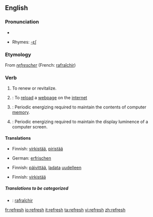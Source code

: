 ==English==

===Pronunciation===
*{{audio|en-us-refresh.ogg|Audio (US)}}

*Rhymes: [[Rhymes:English:-ɛʃ|-ɛʃ]]

===Etymology===
From {{OF.}} ''[[refrescher]]'' (French: [[rafraîchir]])

===Verb===
{{wikipedia}}
{{en-verb|refresh|es}}

# To renew or revitalize.
# {{computing}}: To [[reload]] a [[webpage]] on the [[internet]]
# {{computing}}: Periodic energizing required to maintain the contents of computer [[memory]].
# {{computing}}: Periodic energizing required to maintain the display luminence of a computer screen.<!--Or TV screen, or portable DVD player, or... -->

====Translations====
{{trans-top|To renew or revitalize}}
*Finnish: [[virkistää]], [[piristää]]
{{trans-mid}}
*German: [[erfrischen]]
{{trans-bottom}}

{{trans-top|To reload a webpage on the internet}}
*Finnish: [[päivittää]], [[ladata]] [[uudelleen]]
{{trans-mid}}
{{trans-bottom}}

{{trans-top|Periodic energizing required to maintain the contents of computer memory}}
{{trans-mid}}
{{trans-bottom}}

{{trans-top|Periodic energizing required to maintain the display luminence of a computer screen}}
*Finnish: [[virkistää]]
{{trans-mid}}
{{trans-bottom}}

=====Translations to be categorized=====
{{checktrans}}
{{top}}
*{{ttbc|French}}: [[rafraîchir]]
{{mid}}
{{bottom}}

[[fr:refresh]]
[[io:refresh]]
[[it:refresh]]
[[ta:refresh]]
[[vi:refresh]]
[[zh:refresh]]